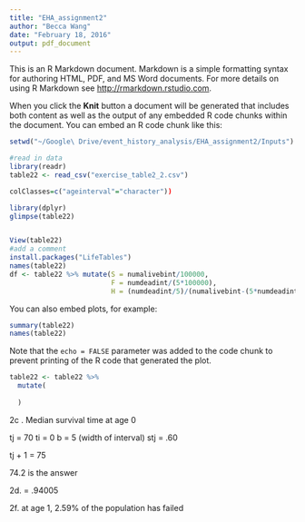 ```yaml
---
title: "EHA_assignment2"
author: "Becca Wang"
date: "February 18, 2016"
output: pdf_document
---
```


This is an R Markdown document. Markdown is a simple formatting syntax for authoring HTML, PDF, and MS Word documents. For more details on using R Markdown see <http://rmarkdown.rstudio.com>.

When you click the **Knit** button a document will be generated that includes both content as well as the output of any embedded R code chunks within the document. You can embed an R code chunk like this:

```r

setwd("~/Google\ Drive/event_history_analysis/EHA_assignment2/Inputs")

#read in data
library(readr)
table22 <- read_csv("exercise_table2_2.csv")

colClasses=c("ageinterval"="character"))

library(dplyr)
glimpse(table22)


View(table22)
#add a comment
install.packages("LifeTables")
names(table22)
df <- table22 %>% mutate(S = numalivebint/100000,
                         F = numdeadint/(5*100000),
                         H = (numdeadint/5)/(numalivebint-(5*numdeadint)))

```

You can also embed plots, for example:

```r
summary(table22)
names(table22)
```

Note that the `echo = FALSE` parameter was added to the code chunk to prevent printing of the R code that generated the plot.

```r
table22 <- table22 %>% 
  mutate( 
    
  )
```


2c . Median survival time at age 0 

tj = 70  ti = 0 
b = 5 (width of interval)
stj = .60 

tj + 1 = 75 

74.2 is the answer 

2d. = .94005

2f. at age 1, 2.59% of the population has failed
